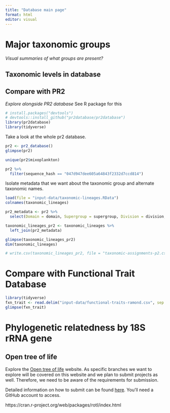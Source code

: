 ```yaml
---
title: "Database main page"
format: html
editor: visual
---
```


# Major taxonomic groups

*Visual summaries of what groups are present?*

## Taxonomic levels in database

## Compare with PR2

*Explore alongside PR2 database* See R package for this

```r
# install.packages("devtools")
# devtools::install_github("pr2database/pr2database")
library(pr2database)
library(tidyverse)
```

Take a look at the whole pr2 database.

```r
pr2 <- pr2_database()
glimpse(pr2)
```

```r
unique(pr2$mixoplankton)

pr2 %>% 
  filter(sequence_hash == "047d947dee605a64843f2332d7ccd814")
```

Isolate metadata that we want about the taxonomic group and alternate taxonomic names.

```r
load(file = "input-data/taxonomic-lineages.RData")
colnames(taxonomic_lineages)
```

```r
pr2_metadata <- pr2 %>% 
  select(Domain = domain, Supergroup = supergroup, Division = division, Phylum = subdivision, Class = class, Order = order, Family = family, Genus = genus, Species = species, gb_taxonomy, metadata_remark, eukribo_UniEuk_taxonomy_string, silva_taxonomy, species_url)
```

```r
taxonomic_lineages_pr2 <- taxonomic_lineages %>% 
  left_join(pr2_metadata)
```

```r
glimpse(taxonomic_lineages_pr2)
dim(taxonomic_lineages)
```

```r
# write.csv(taxonomic_lineages_pr2, file = "taxonomic-assignments-p2.csv")
```

# Compare with Functional Trait Database

```r
library(tidyverse)
fxn_trait <- read.delim("input-data/functional-traits-ramond.csv", sep = ";")
glimpse(fxn_trait)
```


# Phylogenetic relatedness by 18S rRNA gene

## Open tree of life

Explore the [Open tree of life](https://tree.opentreeoflife.org/opentree/argus/opentree14.9@ott93302) website. As specific branches we want to explore will be covered on this website and we plan to submit projects as well. Therefore, we need to be aware of the requirements for submission.

Detailed information on how to submit can be found [here](https://github.com/OpenTreeOfLife/opentree/wiki/Submitting-phylogenies-to-Open-Tree-of-Life). You'll need a GitHub account to access.

https://cran.r-project.org/web/packages/rotl/index.html
